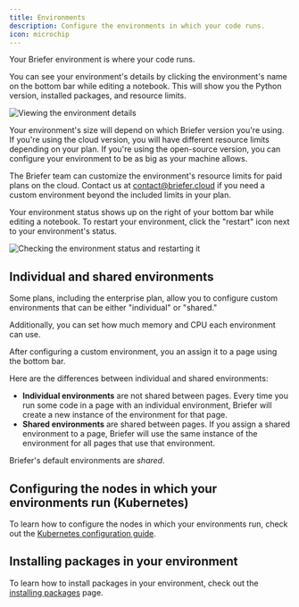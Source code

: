 ```yaml
---
title: Environments
description: Configure the environments in which your code runs.
icon: microchip
---
```


Your Briefer environment is where your code runs.

You can see your environment's details by clicking the environment's name on the bottom bar while editing a notebook. This will show you the Python version, installed packages, and resource limits.

<Frame caption="Click the environment name to view the environment's details.">
  <img src="/images/open-environment.png" alt="Viewing the environment details" />
</Frame>

Your environment's size will depend on which Briefer version you're using. If you're using the cloud version, you will have different resource limits depending on your plan. If you're using the open-source version, you can configure your environment to be as big as your machine allows.

<Tip>The Briefer team can customize the environment's resource limits for paid plans on the cloud. Contact us at [contact@briefer.cloud](mailto:contact@briefer.cloud) if you need a custom environment beyond the included limits in your plan.</Tip>

Your environment status shows up on the right of your bottom bar while editing a notebook. To restart your environment, click the "restart" icon next to your environment's status.

<Frame caption="Check your environment's status and restart it using the bottom bar.">
  <img src="/images/environment-status.png" alt="Checking the environment status and restarting it" />
</Frame>

## Individual and shared environments

Some plans, including the enterprise plan, allow you to configure custom environments that can be either "individual" or "shared."

Additionally, you can set how much memory and CPU each environment can use.

After configuring a custom environment, you an assign it to a page using the bottom bar.

Here are the differences between individual and shared environments:

- **Individual environments** are not shared between pages. Every time you run some code in a page with an individual environment, Briefer will create a new instance of the environment for that page.
- **Shared environments** are shared between pages. If you assign a shared environment to a page, Briefer will use the same instance of the environment for all pages that use that environment.

<Note>Briefer's default environments are _shared_.</Note>

## Configuring the nodes in which your environments run (Kubernetes)

To learn how to configure the nodes in which your environments run, check out the [Kubernetes configuration guide](/deployment/kubernetes).

## Installing packages in your environment

To learn how to install packages in your environment, check out the [installing packages](/settings/installing-packages) page.
